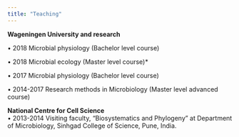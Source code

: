 ---
title: "Teaching"
---




**Wageningen University and research**  	

•	2018	Microbial physiology (Bachelor level course)  

•	2018	Microbial ecology (Master level course)* 

•	2017	Microbial physiology (Bachelor level course)

•	2014-2017	Research methods in Microbiology (Master level advanced course)  


**National Centre for Cell Science**  	
•	2013-2014	Visiting faculty, “Biosystematics and Phylogeny” at Department of Microbiology, Sinhgad College of Science, Pune, India.


